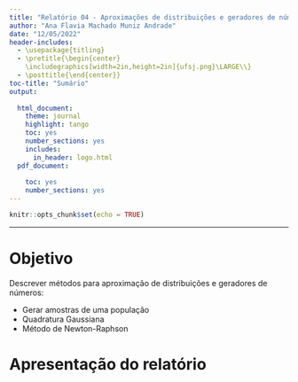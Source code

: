 ```yaml
---
title: "Relatório 04 - Aproximações de distribuições e geradores de números aleatórios"
author: "Ana Flavia Machado Muniz Andrade"
date: "12/05/2022"
header-includes:
  - \usepackage{titling}
  - \pretitle{\begin{center}
    \includegraphics[width=2in,height=2in]{ufsj.png}\LARGE\\}
  - \posttitle{\end{center}}
toc-title: "Sumário"
output:
  
  html_document:
    theme: journal
    highlight: tango
    toc: yes
    number_sections: yes
    includes:
      in_header: logo.html
  pdf_document:
    
    toc: yes
    number_sections: yes
---
```


```r
knitr::opts_chunk$set(echo = TRUE)
```
--- 


# Objetivo

Descrever métodos para aproximação de distribuições e geradores de números:

  - Gerar amostras de uma população
  - Quadratura Gaussiana
  - Método de Newton-Raphson
  

# Apresentação do relatório




